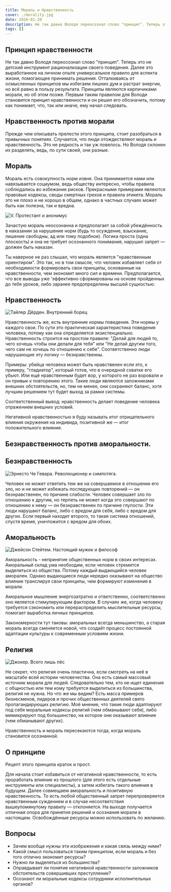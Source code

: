 ```yaml
---
title: Мораль ≠ Нравственность
cover: ./morality.jpg
date: 2016-01-20
description: Не так давно Володя переосознал слово "принцип". Теперь это не детский инструмент рационализации своего поведения. Далее это выработанное на личном опыте универсальное правило для аспекта жизни, помогающее принимать решения. Отталкиваясь от осмысленных принципов мы избегаем лишних дум и растрат энергии, но всё равно в пользу результата. Принципы являются кирпичиками морали, но об этом позже. Первым таким правилом для Володи становится принцип нравственности и он решил его обозначить, потому как понимает, что, так или иначе, ему начал следовать.
tags: []
---
```


## Принцип нравственности

Не так давно Володя переосознал слово "принцип". Теперь это не детский инструмент рационализации своего поведения. Далее это выработанное на личном опыте универсальное правило для аспекта жизни, помогающее принимать решения. Отталкиваясь от осмысленных принципов мы избегаем лишних дум и растрат энергии, но всё равно в пользу результата. Принципы являются кирпичиками морали, но об этом позже. Первым таким правилом для Володи становится принцип нравственности и он решил его обозначить, потому как понимает, что, так или иначе, ему начал следовать.

## Нравственность против морали

Прежде чем описывать прелести этого принципа, стоит разобраться в привычных понятиях. Случается, что люди отождествляют мораль и нравственность. Это не редкость и так уж повелось. Но Володя склонен их разделять, ведь, по сути своей, они разные.

## Мораль

Мораль есть совокупность норм извне. Она принимается нами или навязывается социумом, ведь обществу интересно, чтобы правила соблюдались во избежание рисков. Прекрасными примерами являются правовые кодексы, своды смертных грехов и правила этикета. Мораль это не плохо и не хорошо в общем, однако в частных случаях может быть как полезна, так и вредна.

![V. Протестант и анонимус](./1.jpg)

Зачастую мораль неосознанна и предполагает за собой убеждённость в наказании за нарушение норм (будь то осуждение, взыскание, лишение свободны, ад или тому подобное). Логика проста (одна плоскость) и она не требует осознанного понимания, нарушил запрет — должен быть наказан.

Ты наверное не раз слышал, что мораль является "нравственным ориентиром". Это так, но в том смысле, что человек избавляет себя от необходимости формировать свои принципы, основанные на нравственности, чем экономит много сил и времени. Предполагается, что все выводы уже 'эффективно сформированы на основе пройденных до тебя уроков, либо заранее предопределены высшей сущностью.

## Нравственность

![Тайлер Дёрден. Внутренний борец](./2.jpg)

Нравственность же, есть внутренние нормы поведения. Эти нормы у каждого свои. По сути это практическая характеристика поведения человека, потому как она определяется экзистенциально.
Нравственность строится на простом правиле: "Делай для людей то, чего хочешь чтобы они делали для тебя" или "Не делай другим того, чего сам не хочешь по отношению к себе". Соответственно люди нарушающие эту логику — безнравственны.

Примеры: убийца человека может быть нравственен если это, к примеру, "гладиатор", который готов, что в очередной схватке его убьют. Или ещё нравственным будет вор, у которого не раз воровали и он привык к повторению этого. Такие люди являются заложниками внешних обстоятельств, но, тем не менее, они сохраняют баланс, хотя лучшим решением тут будет выход за рамки системы.

Соответственный вывод: нравственность делает поведение человека отражением внешних условий.

Негативной нравственностью я буду называть итог отрицательного влияния окружения на индивида, позитивной же — итог положительного влияния.

## Безнравственность против аморальности.

## Безнравственность

![Эрнесто Че Гевара. Революционер и симпотяга.](./3.jpg)

Человек не может ответить тем же на совершаемое в отношении его зло, но и не может избежать последующих повторений — он безнравственен, по причине слабости. Человек совершает зло по отношению к другим, но терпеть не может когда это совершают по отношению к нему — он безнравственен по причине глупости. Эти люди нарушают баланс, либо с вредом для себя, либо с вредом для других. Если первый находит второго, то такая система отношений, спустя время, уничтожится с вредом для обоих.

## Аморальность

![Джейсон Стейтем. Настоящий мужик и философ](./4.jpg)

Аморальность - непринятие общественных норм в своих интересах. Аморальный склад ума необходим, если человек стремится выделиться из общества. Потому каждый выдающийся человек аморален. Однако выдающиеся люди нередко оказывают на общество влияние транслируя свои принципы, чем формируют изменения в морали.

Аморальное мышление энергозатратно и ответственно, соответственно оно является стимулирующим фактором. В случаях же, когда человеку требуется сэкономить или перераспределить мыслительные ресурсы, помогает выработка личных принципов.

Закономерности тут таковы: аморальных всегда меньшинство, а старая мораль всегда сменяется новой, что создаёт процесс постоянной адаптации культуры к современным условиям жизни.

## Религия

![Джокер. Всего лишь пёс](./5.jpg)

Не секрет, что религия очень пластична, если смотреть на неё в масштабе всей истории человечества. Она есть самый массовый источник морали для людей. Следовательно тем, кто не ищет единения с общностью или тем кому требуется выделиться из большинства, религия не нужна. Но что же мы видим? Есть масса примеров бизнесменов, лидеров и прочих общественных деятелей свято пропагандирующих религию. Моё мнение, что такие люди адаптируют под себя моральные кодексы религий (чем обманывают себя), либо мимикрируют под большинство, на которое они оказывают влияние (чем обманывают других).

Нравственность и мораль пересекаются тогда, когда мораль становится осознанной.

## О принципе

Рецепт этого принципа краток и прост.

Для начала стоит избавиться от негативной нравственности, то есть проработать влияние из прошлого (для этого есть отдельные инструменты или специалисты), а затем избегать такого влияния в будущем. Далее совмещаем аморальность и позитивную нравственность. То есть любой общественный запрет перепроверяется нравственным суждением и в случае несоответствия вышеупомянутому правилу — отклоняется. На выходе получается отличная опора для принятия решений и осознания морали в настоящем. Освобождённые ресурсы можно использовать по желанию.

## Вопросы

- Зачем вообще нужны эти изображения и какая связь между ними?
- Какой смысл пользоваться таким принципом, если мораль и без того отлично экономит ресурсы?
- Нужно ли выделяться из большинства?
- Оправдывает ли понятие негативной нравственности заложников обстоятельств совершивших преступление?
- Осознают ли моральные кодексы сотрудники исполнительных органов?
